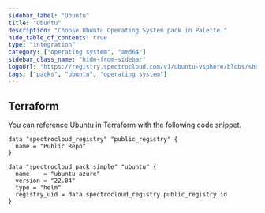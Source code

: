 ```yaml
---
sidebar_label: "Ubuntu"
title: "Ubuntu"
description: "Choose Ubuntu Operating System pack in Palette."
hide_table_of_contents: true
type: "integration"
category: ["operating system", "amd64"]
sidebar_class_name: "hide-from-sidebar"
logoUrl: "https://registry.spectrocloud.com/v1/ubuntu-vsphere/blobs/sha256:09a727f9005b79c69d8e60e12ce130880c63131315b49e7fb4cc44e53d34dc7a?type=image.webp"
tags: ["packs", "ubuntu", "operating system"]
---
```


<Redirect to="/integrations/packs/?pack=docs/docs-content/integrations/ubuntu-azure" />

<PartialsComponent category="packs" name="ubuntu" />

## Terraform

You can reference Ubuntu in Terraform with the following code snippet.

```hcl
data "spectrocloud_registry" "public_registry" {
  name = "Public Repo"
}

data "spectrocloud_pack_simple" "ubuntu" {
  name    = "ubuntu-azure"
  version = "22.04"
  type = "helm"
  registry_uid = data.spectrocloud_registry.public_registry.id
}
```
